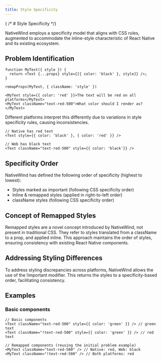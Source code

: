 ```yaml
---
title: Style Specificity
---
```


{  /* # Style Specificity */}

NativeWind employs a specificity model that aligns with CSS rules, augmented to accommodate the inline-style characteristic of React Native and its existing ecosystem.

## Problem Identification

```tsx
function MyText({ style }) {
  return <Text {...props} style={[{ color: 'black' }, style]} />;
}

remapProps(MyText, { className: 'style' })

<MyText style={{ color: 'red' }}>The text will be red on all platforms</MyText>
<MyText className="text-red-500">What color should I render as?</MyText>
```

Different platforms interpret this differently due to variations in style specificity rules, causing inconsistencies.

```tsx
// Native has red text
<Text style={{ color: 'black' }, { color: 'red' }} />

// Web has black text
<Text className="text-red-500" style={{ color: 'black'}} />
```

## Specificity Order

NativeWind has defined the following order of specificity (highest to lowest):

- Styles marked as important (following CSS specificity order)
- Inline & remapped styles (applied in right-to-left order)
- className styles (following CSS specificity order)

## Concept of Remapped Styles

Remapped styles are a novel concept introduced by NativeWind, not present in traditional CSS. They refer to styles translated from a className to a prop, and applied inline. This approach maintains the order of styles, ensuring consistency with existing React Native components.

## Addressing Styling Differences

To address styling discrepancies across platforms, NativeWind allows the use of the !important modifier. This returns the styles to a specificity-based order, facilitating consistency.

## Examples

### Basic components

```tsx
// Basic components
<Text className="text-red-500" style={{ color: 'green' }} /> // green text
<Text className="!text-red-500" style={{ color: 'green' }} /> // red text

// Remapped components (reusing the initial problem example)
<MyText className="text-red-500" /> // Native: red, Web: black
<MyText className="!text-red-500" /> // Both platforms: red

```
